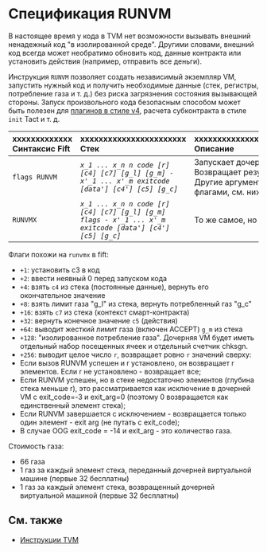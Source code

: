 # Спецификация RUNVM

В настоящее время у кода в TVM нет возможности вызывать внешний ненадежный код "в изолированной среде". Другими словами, внешний код всегда может необратимо обновить код, данные контракта или установить действия (например, отправить все деньги).

Инструкция `RUNVM` позволяет создать независимый экземпляр VM, запустить нужный код и получить необходимые данные (стек, регистры, потребление газа и т. д.) без риска загрязнения состояния вызывающей стороны. Запуск произвольного кода безопасным способом может быть полезен для [плагинов в стиле v4](/v3/documentation/smart-contracts/contracts-specs/wallet-contracts#wallet-v4), расчета субконтракта в стиле `init` Tact и т. д.

| xxxxxxxxxxxxx<br/>Синтаксис Fift | xxxxxxxxxxxxxxxxxxxxxxx<br/>Стек                                                                         | xxxxxxxxxxxxxxxxxxxxxxxxxxxxxxxxxxxxxxxxxxxxxxxxxxxx<br/>Описание                                                                                                                                                                                                                                                     |
| :------------------------------- | :------------------------------------------------------------------------------------------------------- | :-------------------------------------------------------------------------------------------------------------------------------------------------------------------------------------------------------------------------------------------------------------------------------------------------------------------- |
| `flags RUNVM`                    | _`x_1 ... x_n n code [r] [c4] [c7] [g_l] [g_m] - x'_1 ... x'_m exitcode [data'] [c4'] [c5] [g_c]`_       | Запускает дочернюю VM с кодом `code` и стеком `x_1...x_n`. Возвращает результирующий стек `x'_1...x'_m` и код выхода.<br/>Другие аргументы и возвращаемые значения включаются флагами, см. ниже.                                                                                                                      |
| `RUNVMX`                         | _`x_1 ... x_n n code [r] [c4] [c7] [g_l] [g_m] flags - x'_1 ... x'_m exitcode [data'] [c4'] [c5] [g_c]`_ | То же самое, но выводит флаги из стека.                                                                                                                                                                                                                                                                               |

Флаги похожи на `runvmx` в fift:

- `+1`: установить c3 в код
- `+2`: ввести неявный 0 перед запуском кода
- `+4`: взять `c4` из стека (постоянные данные), вернуть его окончательное значение
- `+8`: взять лимит газа "g_l" из стека, вернуть потребленный газ "g_c"
- `+16`: взять `c7` из стека (контекст смарт-контракта)
- `+32`: вернуть конечное значение `c5` (действия)
- `+64`: выводит жесткий лимит газа (включен ACCEPT) `g_m` из стека
- `+128`: "изолированное потребление газа". Дочерняя VM будет иметь отдельный набор посещенных ячеек и отдельный счетчик chksgn.
- `+256`: выводит целое число `r`, возвращает ровно `r` значений сверху:
- Если вызов RUNVM успешен и r установлено, он возвращает r элементов. Если r не установлено - возвращает все;
- Если RUNVM успешен, но в стеке недостаточно элементов (глубина стека меньше r), это рассматривается как исключение в дочерней VM с exit_code=-3 и exit_arg=0 (поэтому 0 возвращается как единственный элемент стека);
- Если RUNVM завершается с исключением - возвращается только один элемент - exit arg (не путать с exit_code);
- В случае OOG exit_code = -14 и exit_arg - это количество газа.

Стоимость газа:

- 66 газа
- 1 газ за каждый элемент стека, переданный дочерней виртуальной машине (первые 32 бесплатны)
- 1 газ за каждый элемент стека, возвращенный дочерней виртуальной машиной (первые 32 бесплатны)

## См. также

- [Инструкции TVM](/v3/documentation/tvm/instructions)
